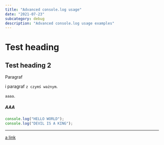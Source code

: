 ```yaml
---
title: "Advanced console.log usage"
date: "2021-07-23"
subcategory: debug
description: "Advanced console.log usage examples"
---
```


# Test heading

## Test heading 2

Paragraf

i paragraf `z czymś ważnym`.

`aaaa`.

##### AAA

```js
console.log("HELLO WORLD");
console.log("DEVIL IS A KING");
```

---

[a link](http://wp.pl)
